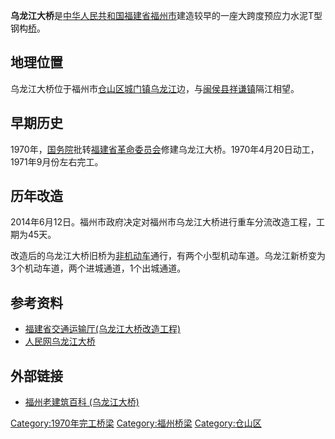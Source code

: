  {{multiple issues|
{{expand|time=2014-07-19T10:48:33+00:00}}
{{no footnotes|time=2014-07-19T10:48:33+00:00}}
{{refimprove|time=2014-07-19T10:48:33+00:00}}
}}
'''乌龙江大桥'''是[[中华人民共和国|中华人民共和国]][[福建省|福建省]][[福州市|福州市]]建造较早的一座大跨度预应力水泥T型钢构[[桥|桥]]。

==地理位置==
乌龙江大桥位于福州市[[仓山区|仓山区]][[城门镇|城门镇]][[乌龙江|乌龙江]]边，与[[闽侯县|闽侯县]][[祥谦镇|祥谦镇]]隔江相望。

==早期历史==
1970年，[[中华人民共和国国务院|国务院]]批转[[福建省革命委员会|福建省革命委员会]]修建乌龙江大桥。1970年4月20日动工，1971年9月份左右完工。

== 历年改造 ==
2014年6月12日。福州市政府决定对福州市乌龙江大桥进行重车分流改造工程，工期为45天。

改造后的乌龙江大桥旧桥为[[非机动车|非机动车]]通行，有两个小型机动车道。乌龙江新桥变为3个机动车道，两个进城通道，1个出城通道。

== 参考资料 ==
*[https://web.archive.org/web/20140724222052/http://www.moc.gov.cn/st2010/fujian/fj_jiaotongxw/jtxw_wenzibd/201404/t20140411_1604092.html 福建省交通运输厅(乌龙江大桥改造工程)]
*[http://scitech.people.com.cn/GB/25509/56813/213022/213258/13857363.html  人民网乌龙江大桥] {{Wayback|url=http://scitech.people.com.cn/GB/25509/56813/213022/213258/13857363.html |date=20110310020623 }}

==外部链接==
*[http://www.fzcuo.com/index.php?doc-view-1058.html  福州老建筑百科  (乌龙江大桥)] {{Wayback|url=http://www.fzcuo.com/index.php?doc-view-1058.html |date=20140725104732 }}
{{福建小作品}}

[[Category:1970年完工桥梁|Category:1970年完工桥梁]]
[[Category:福州桥梁|Category:福州桥梁]]
[[Category:仓山区|Category:仓山区]]